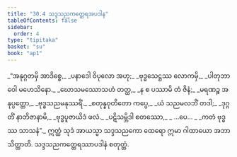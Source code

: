 ```yaml
---
title: "30.4 သဒ္ဒသညကတ္ထေရအပဒါန"
tableOfContents: false
sidebar:
  order: 4
type: "tipitaka"
basket: "su"
book: "ap1"
---
```



<DynamicBreadcrumb />

<Division number="17" book="ap1" e="ch" v="20" p="277">

<Paragraph number="3380" type="verses" book="ap1">
_“အနုဂ္ဂတမှိ အာဒိစ္စေ,_  
_ပနာဒေါ ဝိပုလော အဟု;_  
_ဗုဒ္ဓသေဋ္ဌဿ လောကမှိ,_  
_ပါတုဘာဝေါ မဟေသိနော._  

</Paragraph>

</Division>
<Division number="18" book="ap1" e="ch" v="20" p="278">

<Paragraph number="3381" type="verses" book="ap1">
_ဃောသမဿောသဟံ တတ္ထ,_  
_န စ ပဿာမိ တံ ဇိနံ;_  
_မရဏဉ္စ အနုပ္ပတ္တော,_  
_ဗုဒ္ဓသညမနုဿရိံ._  

</Paragraph>

</Division>
<Division number="19" book="ap1" e="ch" v="20" p="278">

<Paragraph number="3382" type="verses" book="ap1">
_စတုန္နဝုတိတော ကပ္ပေ,_  
_ယံ သညမလဘိံ တဒါ;_  
_ဒုဂ္ဂတိံ နာဘိဇာနာမိ,_  
_ဗုဒ္ဓပူဇာယိဒံ ဖလံ._  

</Paragraph>

</Division>
<Division number="20" book="ap1" e="ch" v="20" p="278">

<Paragraph number="3383" type="verses" book="ap1">
_ပဋိသမ္ဘိဒါ စတဿော,_  
_ …ပေ… _  
_ကတံ ဗုဒ္ဓဿ သာသနံ”._  

</Paragraph>

<Paragraph number="3384" book="ap1">
ဣတ္ထံ သုဒံ အာယသ္မာ သဒ္ဒသညကော ထေရော ဣမာ ဂါထာယော အဘာသိတ္ထာတိ.

</Paragraph>
</Division>

<Paragraph number="3385" type="center" book="ap1">
သဒ္ဒသညကတ္ထေရဿာပဒါနံ စတုတ္ထံ.
</Paragraph>